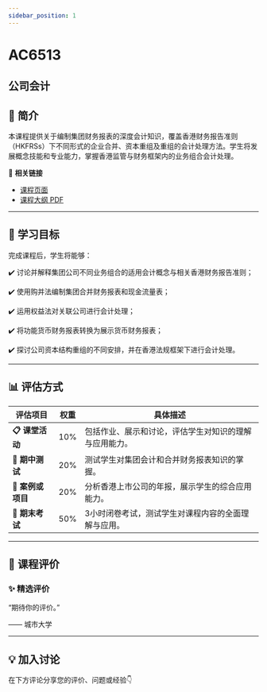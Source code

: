 ```yaml
---
sidebar_position: 1
---
```


# AC6513
## 公司会计

## **📘 简介**
本课程提供关于编制集团财务报表的深度会计知识，覆盖香港财务报告准则（HKFRSs）下不同形式的企业合并、资本重组及重组的会计处理方法。学生将发展概念技能和专业能力，掌握香港监管与财务框架内的业务组合会计处理。

🔗 **相关链接**
- [课程页面](https://www.cityu.edu.hk/catalogue/pg/202425/course/AC6513.htm)
- [课程大纲 PDF](https://www.cityu.edu.hk/catalogue/pg/202425/course/AC6513.pdf)

---

## **🎯 学习目标**

完成课程后，学生将能够：


✔️ 讨论并解释集团公司不同业务组合的适用会计概念与相关香港财务报告准则；

✔️ 使用购并法编制集团合并财务报表和现金流量表；

✔️ 运用权益法对关联公司进行会计处理；

✔️ 将功能货币财务报表转换为展示货币财务报表；

✔️ 探讨公司资本结构重组的不同安排，并在香港法规框架下进行会计处理。

---

## **📊 评估方式**

| **评估项目**               | **权重** | **具体描述**                                                                                     |
|---------------------------|---------|-----------------------------------------------------------------------------------------------|
| **📋 课堂活动**             | 10%     | 包括作业、展示和讨论，评估学生对知识的理解与应用能力。                                           |
| **📝 期中测试**             | 20%     | 测试学生对集团会计和合并财务报表知识的掌握。                                                    |
| **📄 案例或项目**           | 20%     | 分析香港上市公司的年报，展示学生的综合应用能力。                                                 |
| **🎤 期末考试**             | 50%     | 3小时闭卷考试，测试学生对课程内容的全面理解与应用。                                              |

---

## **💬 课程评价**

### ✨ **精选评价**
<div className={commentStyles.commentBox}>
    <p className={commentStyles.commentText}>
        “期待你的评价。”
    </p>
    <p className={commentStyles.commentAuthor}>—— 城市大学</p>
</div>

---

## **💡 加入讨论**

在下方评论分享您的评价、问题或经验👇
<Utterances />